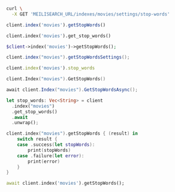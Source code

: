 <CodeGroup>

```bash cURL
curl \
  -X GET 'MEILISEARCH_URL/indexes/movies/settings/stop-words'
```


```javascript JS
client.index('movies').getStopWords()
```


```python Python
client.index('movies').get_stop_words()
```


```php PHP
$client->index('movies')->getStopWords();
```


```java Java
client.index("movies").getStopWordsSettings();
```


```ruby Ruby
client.index('movies').stop_words
```


```go Go
client.Index("movies").GetStopWords()
```


```csharp C#
await client.Index("movies").GetStopWordsAsync();
```


```rust Rust
let stop_words: Vec<String> = client
  .index("movies")
  .get_stop_words()
  .await
  .unwrap();
```


```swift Swift
client.index("movies").getStopWords { (result) in
    switch result {
    case .success(let stopWords):
        print(stopWords)
    case .failure(let error):
        print(error)
    }
}
```


```dart Dart
await client.index('movies').getStopWords();
```

</CodeGroup>